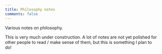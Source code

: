 ```yaml
---
title: Philosophy notes
comments: false
---
```


Various notes on philosophy.

:::{.callout-warning}
This is very much under construction. A lot of notes are not yet polished for
other people to read / make sense of them, but this is something I plan to do!
:::
